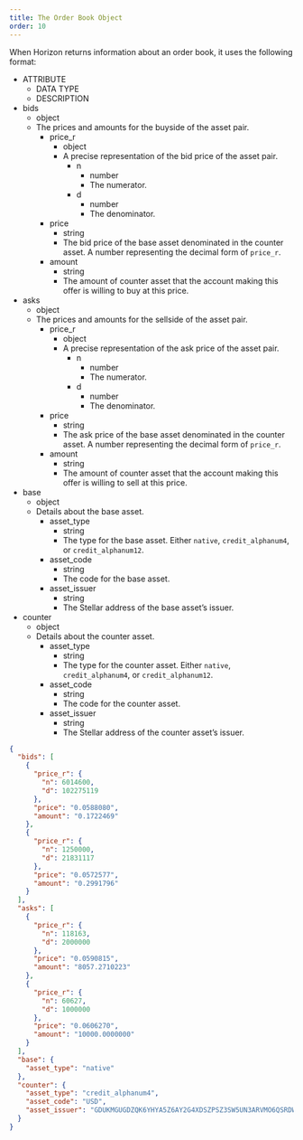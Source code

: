 ```yaml
---
title: The Order Book Object
order: 10
---
```



When Horizon returns information about an order book, it uses the following format:

<AttributeTable>


- ATTRIBUTE
  - DATA TYPE
  - DESCRIPTION
- bids
  - object
  - The prices and amounts for the buyside of the asset pair.
    - price_r
      - object
      - A precise representation of the bid price of the asset pair.
        - n
          - number
          - The numerator.
        - d
          - number
          - The denominator.
    - price
      - string
      - The bid price of the base asset denominated in the counter asset. A number representing the decimal form of `price_r`.
    - amount
      - string
      - The amount of counter asset that the account making this offer is willing to buy at this price.
- asks
  - object
  - The prices and amounts for the sellside of the asset pair.
    - price_r
      - object
      - A precise representation of the ask price of the asset pair.
        - n
          - number
          - The numerator.
        - d
          - number
          - The denominator.
    - price
      - string
      - The ask price of the base asset denominated in the counter asset. A number representing the decimal form of `price_r`.
    - amount
      - string
      - The amount of counter asset that the account making this offer is willing to sell at this price.
- base
  - object
  - Details about the base asset.
    - asset_type
      - string
      - The type for the base asset. Either `native`, `credit_alphanum4`, or `credit_alphanum12`.
    - asset_code
      - string
      - The code for the base asset.
    - asset_issuer
      - string
      - The Stellar address of the base asset’s issuer.
- counter
  - object
  - Details about the counter asset.
    - asset_type
      - string
      - The type for the counter asset. Either `native`, `credit_alphanum4`, or `credit_alphanum12`.
    - asset_code
      - string
      - The code for the counter asset.
    - asset_issuer
      - string
      - The Stellar address of the counter asset’s issuer.

</AttributeTable>


<ExampleResponse>


```json
{
  "bids": [
    {
      "price_r": {
        "n": 6014600,
        "d": 102275119
      },
      "price": "0.0588080",
      "amount": "0.1722469"
    },
    {
      "price_r": {
        "n": 1250000,
        "d": 21831117
      },
      "price": "0.0572577",
      "amount": "0.2991796"
    }
  ],
  "asks": [
    {
      "price_r": {
        "n": 118163,
        "d": 2000000
      },
      "price": "0.0590815",
      "amount": "8057.2710223"
    },
    {
      "price_r": {
        "n": 60627,
        "d": 1000000
      },
      "price": "0.0606270",
      "amount": "10000.0000000"
    }
  ],
  "base": {
    "asset_type": "native"
  },
  "counter": {
    "asset_type": "credit_alphanum4",
    "asset_code": "USD",
    "asset_issuer": "GDUKMGUGDZQK6YHYA5Z6AY2G4XDSZPSZ3SW5UN3ARVMO6QSRDWP5YLEX"
  }
}
```

</ExampleResponse>

